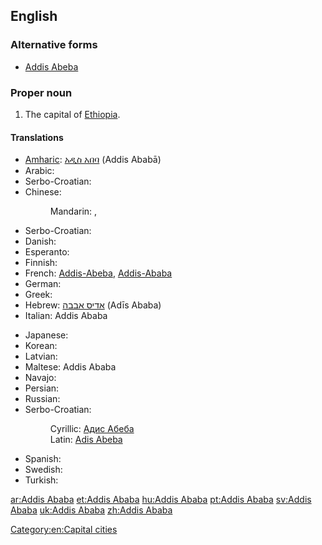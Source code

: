 ==English==
{{rfc-auto}}
{{wikipedia}}

===Alternative forms===
* [[Addis Abeba]]

===Proper noun===
{{en-proper noun}}

# The capital of [[Ethiopia]].

====Translations====
{{trans-top|capital of Ethiopia}}
* [[Amharic]]: [[አዲስ አበባ]] (Addis Ababā)
* Arabic: {{t-|ar|أديس أبابا|f|tr='adiis ʼabaaba}}
* Serbo-Croatian: {{t|sh|Adis Abeba|f}}
* Chinese:
*: Mandarin: {{t|cmn|亞的斯亞貝巴|sc=Hani}}, {{t|cmn|亚的斯亚贝巴|tr=Yàdìsīyàbèibā|sc=Hani}}
* Serbo-Croatian: {{t|sh|Adis Abeba|f}}
* Danish: {{t-|da|Addis Ababa}}
* Esperanto: {{t-|eo|Adisabebo|xs=Esperanto}}
* Finnish: {{t+|fi|Addis Abeba}}
* French: [[Addis-Abeba]], [[Addis-Ababa]]
* German: {{t+|de|Addis Abeba}}
* Greek: {{t-|el|Αντίς Αμπέμπα|f|tr=Antís Ampémpa}}
* Hebrew: [[אדיס אבבה]] (Adīs Ababa)
* Italian: Addis Ababa
{{trans-mid}}
* Japanese: {{t-|ja|アジスアベバ|tr=Ajisuabeba}}
* Korean: {{t-|ko|아디스아바바|tr=Adiseuababa}}
* Latvian: {{t-|lv|Adisabeba|xs=Latvian}}
* Maltese: Addis Ababa
* Navajo: {{tø|nv|Ádis Áwewah}}
* Persian: {{t+|fa|آدیس آبابا|tr=âdis âbâbâ|sc=fa-Arab}}
* Russian: {{t-|ru|Аддис-Абеба|f|tr=Addís-Abéba}}
* Serbo-Croatian:
*: Cyrillic: [[Адис Абеба#Serbo-Croatian|Адис Абеба]] {{f}}
*: Latin: [[Adis Abeba#Serbo-Croatian|Adis Abeba]] {{f}}
* Spanish: {{t+|es|Addis Abeba|f}}
* Swedish: {{t+|sv|Addis Abeba}}
* Turkish: {{t-|tr|Addis Ababa}}
{{trans-bottom}}

[[Category:en:Capital cities]]

[[ar:Addis Ababa]]
[[et:Addis Ababa]]
[[hu:Addis Ababa]]
[[pt:Addis Ababa]]
[[sv:Addis Ababa]]
[[uk:Addis Ababa]]
[[zh:Addis Ababa]]